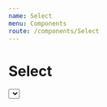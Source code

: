 ```yaml
---
name: Select
menu: Components
route: /components/Select
---
```



# Select

<Playground>
    <Select 
        options={[
            { label: "---", value: 0 },
            { label: "Item 1", value: "Item 1" },
            { label: "Item 2", value: "Item 2" },
            { label: "Item 3", value: "Item 3" }
        ]}
    />
    
</Playground>

## Props

<Props of={Select} />